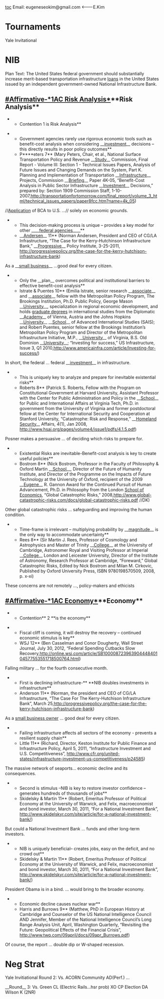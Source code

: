 [[toc]]
Email:
eugeneseokim@gmail.com <---E.Kim

=Tournaments= 
Yale Invitational


=NIB= 
<span style="background-color: #ffffff;">Plan Text: The United States federal government should substantially increase merit-based transportation infrastructure </span>[[debatecoaches/2012-2013 - Lexington (MA) - Charles Li & Alan Qiu|loans]]<span style="background-color: #ffffff;"> in the United States issued by an independent government-owned National Infrastructure Bank.</span>
==<span style="background-color: #ffffff;">[[#Affirmative-*1AC Risk Analysis*]]**Risk Analysis** </span>== 
**<span style="background-color: #ffffff;">Contention 1 is Risk Analysis</span>**

**<span class="TagChar" style="background-color: #ffffff;">Government agencies rarely use rigorous economic tools such as benefit-cost analysis when considering __[[#|investment]]__ decisions – this directly results in poor policy outcomes</span>**
**P****<span class="CiteChar" style="background-color: #ffffff;">eters 7</span>**<span style="background-color: #ffffff;"> (Mary Peters, Chair, et al., National Surface Transportation Policy and Revenue __[[#|Study]]__ Commission, Final Report - Volume III: Section 1 - Technical Issues Papers, Analysis of Future Issues and Changing Demands on the System, Part K. Planning and Implementation of Transportation __[[#|Infrastructure]]__ Projects, Commission __[[#|Briefing]]__ Paper 4K-05, “Benefit-Cost Analysis in Public Sector Infrastructure __[[#|Investment]]__ Decisions,” prepared by: Section 1909 Commission Staff, 1-10-2007,[[http://transportationfortomorrow.com/final_report/volume_3_html/technical_issues_papers/paper8fcc.htm?name=4k_05]])</span>

//<span style="background-color: #ffffff;">[[debatecoaches/2012-2013 - Lexington (MA) - Charles Li & Alan Qiu|Application]] of BCA to U.S. …</span>//<span class="UnderlineChar" style="background-color: #ffffff;"> solely on economic grounds.</span>


**<span class="TagChar" style="background-color: #ffffff;">This decision-making process is unique – provides a key model for other ____[[#|federal agencies]]____</span>**
**<span class="CiteChar" style="background-color: #ffffff;">__[[#|Andersen]]__ 11</span>**<span style="background-color: #ffffff;"> (Norman Andersen, President and CEO of CG/LA Infrastructure, “The Case for the Kerry-Hutchinson Infrastructure Bank,” __[[#|Progressive]]__ Policy Institute, 3-25-2011, [[http://progressivepolicy.org/the-case-for-the-kerry-hutchison-infrastructure-bank]])</span>

<span style="background-color: #ffffff;">As a __[[#|small business]]__ …</span><span class="UnderlineChar" style="background-color: #ffffff;">good deal for every citizen.</span>




**<span class="TagChar" style="background-color: #ffffff;">Only the __plan__ overcomes political and institutional barriers to effective benefit-cost analysis</span>**
**<span class="CiteChar" style="background-color: #ffffff;">Istrate & Puentes 10</span>**<span style="background-color: #ffffff;"> (Emilia Istrate, senior research __[[#|associate]]__ and __[[#|associate]]__ fellow with the Metropolitan Policy Program, The Brookings Institution, Ph.D. Public Policy, George Mason __[[#|University]]__, specialization in regional economic development, and holds [[debatecoaches/2012-2013 - Lexington (MA) - Charles Li & Alan Qiu|graduate degrees]] in international studies from the Diplomatic __[[#|Academy]]__ of Vienna, Austria and the Johns Hopkins __[[#|University]]__ __[[#|School]]__ of Advanced International Studies (SAIS); and Robert Puentes, senior fellow at the Brookings Institution’s Metropolitan Policy Program and Director of the Metropolitan Infrastructure Initiative, M.P., __[[#|University]]__ of Virginia, B.S. Old Dominion __[[#|University]]__; “Investing for success,” US Infrastructure, Issue 3, Q1 2010,[[http://www.americainfra.com/article/Investing-for-success/]])</span>

<span style="background-color: #ffffff;">In short, the federal … federal __[[#|investment]]__ in infrastructure.</span>


**<span class="TagChar" style="background-color: #ffffff;">This is uniquely key to analyze and prepare for inevitable existential risks</span>**
**<span class="CiteChar" style="background-color: #ffffff;">Roberts 8</span>**<span style="background-color: #ffffff;"> (Patrick S. Roberts, Fellow with the Program on Constitutional Government at Harvard University, Assistant Professor with the Center for Public Administration and Policy in the __[[#|School]]__ for Public and International Affairs at Virginia Tech, Ph.D. in government from the University of Virginia and former postdoctoral fellow at the Center for International Security and Cooperation at Stanford University, “Catastrophe: Risk and Response,” __[[#|Homeland Security]]__ Affairs, 4(1), Jan 2008, [[http://www.hsaj.org/pages/volume4/issue1/pdfs/4.1.5.pdf]])</span>

<span style="background-color: #ffffff;">Posner makes a persuasive …</span><span class="UnderlineChar" style="background-color: #ffffff;"> of deciding which risks to prepare for.</span>


**<span style="background-color: #ffffff;">Existential Risks are inevitable-Benefit-cost analysis is key to create useful policies</span>**
**<span class="CiteChar" style="background-color: #ffffff;">Bostrom 8</span>**<span style="background-color: #ffffff;"> (Nick Bostrom, Professor in the Faculty of Philosophy & Oxford Martin __[[#|School]]__, Director of the Future of Humanity Institute, and Director of the Programme on the Impacts of Future Technology at the University of Oxford, recipient of the 2009 __[[#|Eugene]]__ R. Gannon Award for the Continued Pursuit of Human Advancement, Ph.D. in Philosophy from the London [[debatecoaches/2012-2013 - Lexington (MA) - Charles Li & Alan Qiu|School of Economics]], “Global Catastrophic Risks,” 2008,[[http://www.global-catastrophic-risks.com/docs/global-catastrophic-risks.pdf]] //DK)</span>
<span style="background-color: #ffffff;">Other </span><span class="UnderlineChar" style="background-color: #ffffff;">global catastrophic risks … safeguarding and improving the human condition.</span>


**<span class="TagChar" style="background-color: #ffffff;">Time-frame is irrelevant – multiplying probability by __[[#|magnitude]]__ is the only way to accommodate uncertainty</span>**
**<span class="CiteChar" style="background-color: #ffffff;">Rees 8</span>**<span style="background-color: #ffffff;"> (Sir Martin J. Rees, Professor of Cosmology and Astrophysics and Master of Trinity __[[#|College]]__ at the University of Cambridge, Astronomer Royal and Visiting Professor at Imperial __[[#|College]]__ London and Leicester University, Director of the Institute of Astronomy, Research Professor at Cambridge, “Foreward,” Global Catastrophic Risks, Edited by Nick Bostrom and Milan M. Cirkovic, Published by Oxford University Press, ISBN 9780198570509, 2008, p. x-xi)</span>

<span class="UnderlineChar" style="background-color: #ffffff;">These concerns are not remotely …, policy-makers and ethicists</span>


==<span style="background-color: #ffffff;">[[#Affirmative-*1AC Economy*]]**Economy** </span>== 
**<span style="background-color: #ffffff;">Contention</span>**<span style="background-color: #ffffff;"> 2</span> **<span style="background-color: #ffffff;">is the economy</span>**


**<span style="background-color: #ffffff;">Fiscal cliff is coming, it will destroy the recovery – continued economic stimulus is key</span>**
**<span style="background-color: #ffffff;">WSJ 12</span>**<span style="background-color: #ffffff;"> (Ben Casselman and Conor Dougherty, Wall Street Journal, July 30, 2012, “Federal Spending Cutbacks Slow Recovery,[[http://online.wsj.com/article/SB10000872396390444840104577553551718500764.html]])</span>
<span style="background-color: #ffffff;">Falling military … for the fourth consecutive month.</span>

**<span style="background-color: #ffffff;">First is declining infrastructure-</span>** **<span style="background-color: #ffffff;">NIB doubles investments in infrastructure</span>**
**<span style="background-color: #ffffff;">Anderson 11</span>**<span style="background-color: #ffffff;"> (Norman, the president and CEO of CG/LA Infrastructure, “The Case For The Kerry-Hutchison Infrastructure Bank”, March 25,[[http://progressivepolicy.org/the-case-for-the-kerry-hutchison-infrastructure-bank]])</span>
<span style="background-color: #ffffff;">As a [[debatecoaches/2012-2013 - Lexington (MA) - Charles Li & Alan Qiu|small business owner]] … good deal for every citizen.</span>

**<span style="background-color: #ffffff;">Failing infrastructure affects all sectors of the economy - prevents a resilient supply chain</span>**
**<span style="background-color: #ffffff;">Little 11</span>**<span style="background-color: #ffffff;"> (Richard, Director, Keston Institute for Public Finance and Infrastructure Policy, April 5, 2011, “Infrastructure Investment and U.S. Competitiveness”, [[http://www.cfr.org/united-states/infrastructure-investment-us-competitiveness/p24585]])</span>
<span style="background-color: #ffffff;">The massive network of seaports… economic decline and its consequences.</span>

**<span style="background-color: #ffffff;">Second is stimulus –NIB is key to restore investor confidence –generates hundreds of thousands of jobs</span>**
**<span style="background-color: #ffffff;">Skidelsky & Martin 11</span>**<span style="background-color: #ffffff;"> (Robert, Emeritus Professor of Political Economy at the University of Warwick, and Felix, macroeconomist and bond investor, March 30, 2011, “For a National Investment Bank”, [[http://www.skidelskyr.com/site/article/for-a-national-investment-bank/]])</span>
<span style="background-color: #ffffff;">But could a National Investment Bank … funds and other long-term investors.</span>

**<span style="background-color: #ffffff;">NIB is uniquely beneficial– creates jobs, easy on the deficit, and no crowd out</span>**
**<span style="background-color: #ffffff;">Skidelsky & Martin 11</span>**<span style="background-color: #ffffff;"> (Robert, Emeritus Professor of Political Economy at the University of Warwick, and Felix, macroeconomist and bond investor, March 30, 2011, “For a National Investment Bank”, [[http://www.skidelskyr.com/site/article/for-a-national-investment-bank/]])</span>
<span style="background-color: #ffffff;">President Obama is in a bind. … would bring to the broader economy.</span>

**<span style="background-color: #ffffff;">Economic decline causes nuclear war</span>**
**<span style="background-color: #ffffff;">Harris and Burrows 9</span>**<span style="background-color: #ffffff;"> (Matthew, PhD in European History at Cambridge and Counselor of the US National Intelligence Council AND Jennifer, Member of the National Intelligence Council’s Long Range Analysis Unit, April, Washington Quarterly, “Revisiting the Future: Geopolitical Effects of the Financial Crisis”, [[http://www.twq.com/09april/docs/09apr_Burrows.pdf]])</span>
<span style="background-color: #ffffff;">Of course, the report … double dip or W-shaped recession.</span>


=Neg Strat= 
Yale Invitiational
Round 2:
Vs. ACORN Community AD(Perf.)
...

__Round__ 3:
Vs. Green CL (Electric Rails...hsr prob)
XO CP
Election DA
Wilson K (2NR)